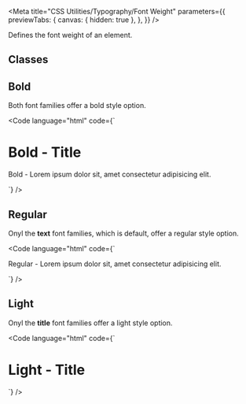 
<Meta
  title="CSS Utilities/Typography/Font Weight"
  parameters={{
    previewTabs: {
      canvas: { hidden: true },
    },
  }}
/>

<Banner label="Font Weight" section="CSS Utilities" color="yellow" puzzle />

<Lead>Defines the font weight of an element.</Lead>

## Classes

<CssTypographyWeight />

## Bold

Both font families offer a bold style option.

<Code language="html" code={`
<h1 class="text-weight-bold title">Bold - Title</h1>
<p class="text-weight-bold">Bold - Lorem ipsum dolor sit, amet consectetur adipisicing elit.</p>
`} />

## Regular

Onyl the **text** font families, which is default, offer a regular style option.

<Code language="html" code={`
<p>Regular - Lorem ipsum dolor sit, amet consectetur adipisicing elit.</p>
`} />

## Light

Onyl the **title** font families offer a light style option.

<Code language="html" code={`
<h1 class="text-weight-light title">Light - Title</h1>
`} />

<Footer>
  <LinkCards>
    <LinkCard
      pageTitle="Foundation/Typography"
      description="Baloise Create is the corporate typeface. Its clear appearance underlines the modern and future-oriented brand expression."
    />
    <LinkCard
      pageTitle="Tokens/Overview"
      description="Design tokens serve as the definitive source for naming and storing design choices."
    />
  </LinkCards>
</Footer>


